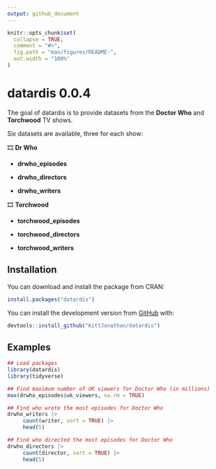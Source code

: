 ```yaml
---
output: github_document
---
```


<!-- README.md is generated from README.Rmd. Please edit that file -->

```r
knitr::opts_chunk$set(
  collapse = TRUE,
  comment = "#>",
  fig.path = "man/figures/README-",
  out.width = "100%"
)
```

# datardis 0.0.4

<!-- badges: start -->

<!-- badges: end -->

The goal of datardis is to provide datasets from the **Doctor Who** and **Torchwood** TV shows.

Six datasets are available, three for each show:

🎞️ **Dr Who**

-   **drwho_episodes**

-   **drwho_directors**

-   **drwho_writers**

🎞️ **Torchwood**

-   **torchwood_episodes**

-   **torchwood_directors**

-   **torchwood_writers**

## Installation

You can download and install the package from CRAN:

```r
install.packages("datardis")
```

You can install the development version from [GitHub](https://github.com/) with:

```r
devtools::install_github("KittJonathan/datardis")
```

## Examples

```r

## Load packages
library(datardis)
library(tidyverse)

## Find maximum number of UK viewers for Doctor Who (in millions)
max(drwho_episodes$uk_viewers, na.rm = TRUE)

## Find who wrote the most episodes for Doctor Who
drwho_writers |>
     count(writer, sort = TRUE) |>
     head(5)

## Find who directed the most episodes for Doctor Who
drwho_directors |>
     count(director, sort = TRUE) |>
     head(5)

```
